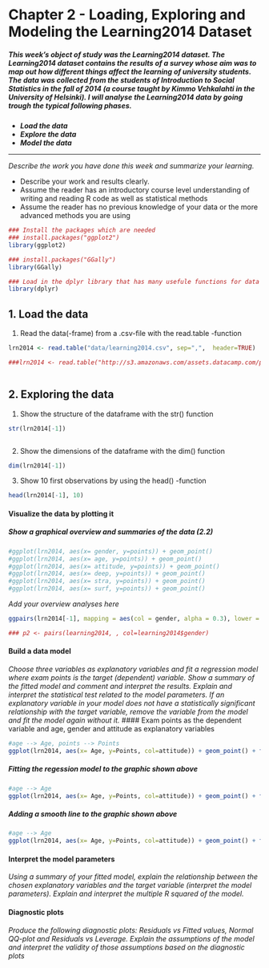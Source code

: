 # Chapter 2 - Loading, Exploring and Modeling the Learning2014 Dataset
##### This week's object of study was the Learning2014 dataset. The Learning2014 dataset contains the results of a survey whose aim was to map out how different things affect the learning of university students. The data was collected from the students of Introduction to Social Statistics in the fall of 2014 (a course taught by Kimmo Vehkalahti in the University of Helsinki). I will analyse the Learning2014 data by going trough the typical following phases.

* ***Load the data***
* ***Explore the data***
* ***Model the data***

***

*Describe the work you have done this week and summarize your learning.*

- Describe your work and results clearly. 
- Assume the reader has an introductory course level understanding of writing and reading R code as well as statistical methods
- Assume the reader has no previous knowledge of your data or the more advanced methods you are using


```r
### Install the packages which are needed
### install.packages("ggplot2")
library(ggplot2)

### install.packages("GGally")
library(GGally)
```

```r
### Load in the dplyr library that has many usefule functions for data wrangling
library(dplyr)
```
## 1. Load the data
1. Read the data(-frame) from a .csv-file with the read.table -function

```r

lrn2014 <- read.table("data/learning2014.csv", sep=",",  header=TRUE)

```

```r
###lrn2014 <- read.table("http://s3.amazonaws.com/assets.datacamp.com/production/course_2218/datasets/learning2014.txt", sep=",", header=TRUE)
```
```r

```
## 2. Exploring the data
1. Show the structure of the dataframe with the str() function 

```r
str(lrn2014[-1])



```
2. Show the dimensions of the dataframe with the dim() function
```r
dim(lrn2014[-1])
```
3. Show 10 first observations by using the head() -function
```r
head(lrn2014[-1], 10)
```
#### Visualize the data by plotting it
##### Show a graphical overview and summaries of the data (2.2)

```r
#ggplot(lrn2014, aes(x= gender, y=points)) + geom_point()
#ggplot(lrn2014, aes(x= age, y=points)) + geom_point()
#ggplot(lrn2014, aes(x= attitude, y=points)) + geom_point()
#ggplot(lrn2014, aes(x= deep, y=points)) + geom_point()
#ggplot(lrn2014, aes(x= stra, y=points)) + geom_point()
#ggplot(lrn2014, aes(x= surf, y=points)) + geom_point()

```
*Add your overview analyses here*
```r
ggpairs(lrn2014[-1], mapping = aes(col = gender, alpha = 0.3), lower = list(combo = wrap("facethist", bins = 20)))

### p2 <- pairs(learning2014, , col=learning2014$gender) 
```
#### Build a data model
*Choose three variables as explanatory variables and fit a regression model where exam points is the target (dependent) variable. Show a summary of the fitted model and comment and interpret the results. Explain and interpret the statistical test related to the model parameters. If an explanatory variable in your model does not have a statistically significant relationship with the target variable, remove the variable from the model and fit the model again without it.*
#### Exam points as the dependent variable and age, gender and attitude as explanatory variables

```r
#age --> Age, points --> Points
ggplot(lrn2014, aes(x= Age, y=Points, col=attitude)) + geom_point() + facet_grid(. ~ gender)
```

##### Fitting the regession model to the graphic shown above

```r
#age --> Age
ggplot(lrn2014, aes(x= Age, y=Points, col=attitude)) + geom_point() + facet_grid(. ~ gender) + stat_smooth(method="lm", col="red")
```

##### Adding a smooth line to the graphic shown above

```r
#age --> Age
ggplot(lrn2014, aes(x= Age, y=Points, col=attitude)) + geom_point() + facet_grid(. ~ gender) + geom_smooth() +stat_smooth(method="lm", col="red")
```

#### Interpret the model parameters
*Using a summary of your fitted model, explain the relationship between the chosen explanatory variables and the target variable (interpret the model parameters). Explain and interpret the multiple R squared of the model.*

#### Diagnostic plots
*Produce the following diagnostic plots: Residuals vs Fitted values, Normal QQ-plot and Residuals vs Leverage. Explain the assumptions of the model and interpret the validity of those assumptions based on the diagnostic plots*  

